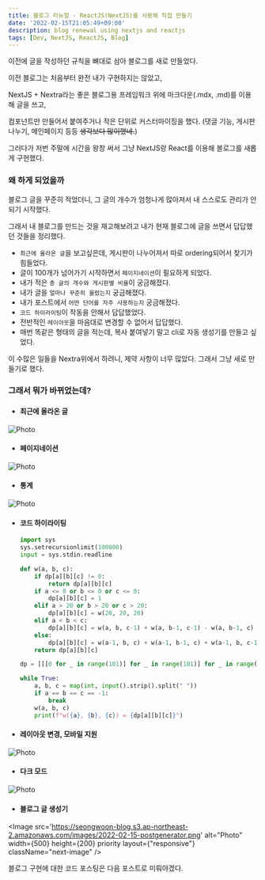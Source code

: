 ```yaml
---
title: 블로그 리뉴얼 - ReactJS(NextJS)를 사용해 직접 만들기
date: '2022-02-15T21:05:49+09:00'
description: blog renewal using nextjs and reactjs
tags: [Dev, NextJS, ReactJS, Blog]
---
```


이전에 글을 작성하던 규칙을 뼈대로 삼아 블로그를 새로 만들었다.

이전 블로그는 처음부터 완전 내가 구현하지는 않았고,

NextJS + Nextra라는 좋은 블로그용 프레임워크 위에 마크다운(.mdx, .md)를 이용해 글을 쓰고,

컴포넌트만 만들어서 붙여주거나 작은 단위로 커스터마이징을 했다. (댓글 기능, 게시판 나누기, 메인페이지 등등 ~~생각보다 많이했네.~~)

그러다가 저번 주말에 시간을 왕창 써서 그냥 NextJS랑 React를 이용해 블로그를 새롭게 구현했다.

### 왜 하게 되었을까

블로그 글을 꾸준히 적었더니, 그 글의 개수가 엄청나게 많아져서 내 스스로도 관리가 안되기 시작했다.

그래서 내 블로그를 만드는 것을 재고해보려고 내가 현재 블로그에 글을 쓰면서 답답했던 것들을 정리했다.

- `최근에 올라온 글`을 보고싶은데, 게시판이 나누어져서 따로 ordering되어서 찾기가 힘들었다.
- 글이 100개가 넘어가기 시작하면서 `페이지네이션`이 필요하게 되었다.
- 내가 적은 `총 글의 개수와 게시판별 비율`이 궁금해졌다.
- 내가 글을 `얼마나 꾸준히 올렸는지` 궁금해졌다.
- 내가 포스트에서 `어떤 단어를 자주 사용하는지` 궁금해졌다.
- `코드 하이라이팅`이 작동을 안해서 답답했었다.
- 전반적인 `레이아웃`을 마음대로 변경할 수 없어서 답답했다.
- 매번 똑같은 형태의 글을 적는데, 복사 붙여넣기 말고 cli로 자동 생성기를 만들고 싶었다.

이 수많은 일들을 Nextra위에서 하려니, 제약 사항이 너무 많았다. 그래서 그냥 새로 만들기로 했다.

### 그래서 뭐가 바뀌었는데?

- #### 최근에 올라온 글
<Image
    src='https://seongwoon-blog.s3.ap-northeast-2.amazonaws.com/images/2022-02-15-recent-posts.png'
    alt="Photo"
    width={400}
    height={250}
    priority
    className="next-image"
/>

- #### 페이지네이션
<Image
    src='https://seongwoon-blog.s3.ap-northeast-2.amazonaws.com/images/2022-02-15-pagination.png'
    alt="Photo"
    width={400}
    height={250}
    priority
    className="next-image"
/>

- #### 통계
<Image
    src='https://seongwoon-blog.s3.ap-northeast-2.amazonaws.com/images/2022-02-15-wordcloud.png'
    alt="Photo"
    width={400}
    height={250}
    priority
    className="next-image"
/>

- #### 코드 하이라이팅
    ```python
    import sys
    sys.setrecursionlimit(100000)
    input = sys.stdin.readline

    def w(a, b, c):
        if dp[a][b][c] != 0:
            return dp[a][b][c]
        if a <= 0 or b <= 0 or c <= 0:
            dp[a][b][c] = 1
        elif a > 20 or b > 20 or c > 20:
            dp[a][b][c] = w(20, 20, 20)
        elif a < b < c:
            dp[a][b][c] = w(a, b, c-1) + w(a, b-1, c-1) - w(a, b-1, c)
        else:
            dp[a][b][c] = w(a-1, b, c) + w(a-1, b-1, c) + w(a-1, b, c-1) - w(a-1, b-1, c-1)
        return dp[a][b][c]

    dp = [[[0 for _ in range(101)] for _ in range(101)] for _ in range(101)]

    while True:
        a, b, c = map(int, input().strip().split(" "))
        if a == b == c == -1:
            break
        w(a, b, c)
        print(f"w({a}, {b}, {c}) = {dp[a][b][c]}")
    ```

- #### 레이아웃 변경, 모바일 지원
<Image
    src='https://seongwoon-blog.s3.ap-northeast-2.amazonaws.com/images/2022-02-15-layout.png'
    alt="Photo"
    width={350}
    height={400}
    priority
    className="next-image"
/>

- #### 다크 모드
<Image
    src='https://seongwoon-blog.s3.ap-northeast-2.amazonaws.com/images/2022-02-15-darkmode.png'
    alt="Photo"
    width={350}
    height={400}
    priority
    className="next-image"
/>

- #### 블로그 글 생성기
<Image
    src='https://seongwoon-blog.s3.ap-northeast-2.amazonaws.com/images/2022-02-15-postgenerator.png'
    alt="Photo"
    width={500}
    height={200}
    priority
    layout={"responsive"}
    className="next-image"
/>

블로그 구현에 대한 코드 포스팅은 다음 포스트로 미뤄야겠다.